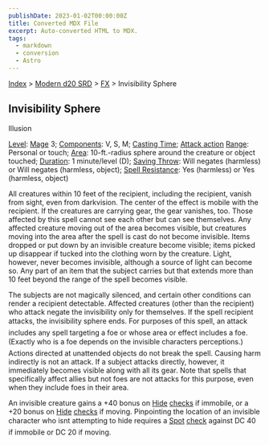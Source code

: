 ```yaml
---
publishDate: 2023-01-02T00:00:00Z
title: Converted MDX File
excerpt: Auto-converted HTML to MDX.
tags:
  - markdown
  - conversion
  - Astro
---
```


[Index](-index) > [Modern d20 SRD](modern-d20-srd-index) > [FX](modern-d20-srd-fx-index) > Invisibility Sphere

## Invisibility Sphere

Illusion

[Level](modern-d20-srd-fx-level): [Mage](modern-d20-srd-classes-advanced-mage) 3; [Components](modern-d20-srd-fx-components): V, S, M; [Casting Time](modern-d20-srd-fx-casting-time); [Attack action](modern-d20-srd-combat-attack-actions) [Range](modern-d20-srd-fx-range): Personal or touch; [Area](modern-d20-srd-fx-area): 10-ft.-radius sphere around the creature or object touched; [Duration](modern-d20-srd-fx-duration): 1 minute/level (D); [Saving Throw](modern-d20-srd-basics-saving-throws): Will negates (harmless) or Will negates (harmless, object); [Spell Resistance](modern-d20-srd-special-abilities-spell-resistance): Yes (harmless) or Yes (harmless, object)

All creatures within 10 feet of the recipient, including the recipient, vanish from sight, even from darkvision. The center of the effect is mobile with the recipient. If the creatures are carrying gear, the gear vanishes, too. Those affected by this spell cannot see each other but can see themselves. Any affected creature moving out of the area becomes visible, but creatures moving into the area after the spell is cast do not become invisible. Items dropped or put down by an invisible creature become visible; items picked up disappear if tucked into the clothing worn by the creature. Light, however, never becomes invisible, although a source of light can become so. Any part of an item that the subject carries but that extends more than 10 feet beyond the range of the spell becomes visible.

The subjects are not magically silenced, and certain other conditions can render a recipient detectable. Affected creatures (other than the recipient) who attack negate the invisibility only for themselves. If the spell recipient attacks, the invisibility sphere ends. For purposes of this spell, an attack includes any spell targeting a foe or whose area or effect includes a foe. (Exactly who is a foe depends on the invisible characters perceptions.) Actions directed at unattended objects do not break the spell. Causing harm indirectly is not an attack. If a subject attacks directly, however, it immediately becomes visible along with all its gear. Note that spells that specifically affect allies but not foes are not attacks for this purpose, even when they include foes in their area.

An invisible creature gains a +40 bonus on [Hide](modern-d20-srd-skills-hide) [checks](modern-d20-srd-skills-skill-basics-php#skill-check-index) if
immobile, or a +20 bonus on [Hide](modern-d20-srd-skills-hide) [checks](modern-d20-srd-skills-skill-basics-php#skill-check-index) if
moving. Pinpointing the location of an invisible character who isnt attempting
to hide requires a [Spot](modern-d20-srd-skills-spot) [check](modern-d20-srd-skills-spot-php#skill-check-index) against
DC 40 if immobile or DC 20 if moving.
